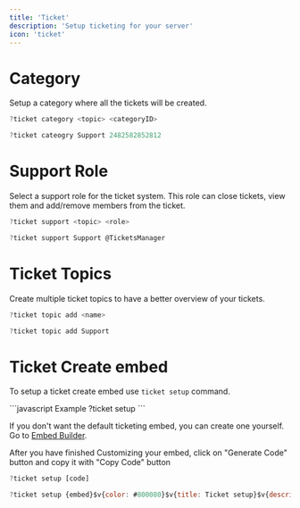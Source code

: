 ---
title: 'Ticket'
description: 'Setup ticketing for your server'
icon: 'ticket'
---


# Category 
Setup a category where all the tickets will be created.

<CodeGroup>

  ```javascript Syntax
  ?ticket category <topic> <categoryID>
  ```
  ```javascript Example
  ?ticket cateogry Support 2482582852812
  ```

</CodeGroup>

# Support Role
Select a support role for the ticket system. This role can close tickets, view them and add/remove members from the ticket.

<CodeGroup>

  ```javascript Syntax
  ?ticket support <topic> <role>
  ```
  ```javascript Example
  ?ticket support Support @TicketsManager
  ```

</CodeGroup>

# Ticket Topics
Create multiple ticket topics to have a better overview of your tickets.

<CodeGroup>

  ```javascript Syntax
  ?ticket topic add <name>
  ```
  ```javascript Example
  ?ticket topic add Support
  ```

</CodeGroup>

# Ticket Create embed
To setup a ticket create embed use `ticket setup` command.


<CodeGroup>
  ```javascript Example
  ?ticket setup
  ```

</CodeGroup>

If you don't want the default ticketing embed, you can create one yourself. Go to [Embed Builder](https://nyxie.space/embed).

After you have finished Customizing your embed, click on "Generate Code" button and copy it with "Copy Code" button

<CodeGroup>

  ```javascript Syntax
  ?ticket setup [code]
  ```
  ```javascript Example
  ?ticket setup {embed}$v{color: #800080}$v{title: Ticket setup}$v{description: Create a ticket using the button below}
  ```

</CodeGroup>
